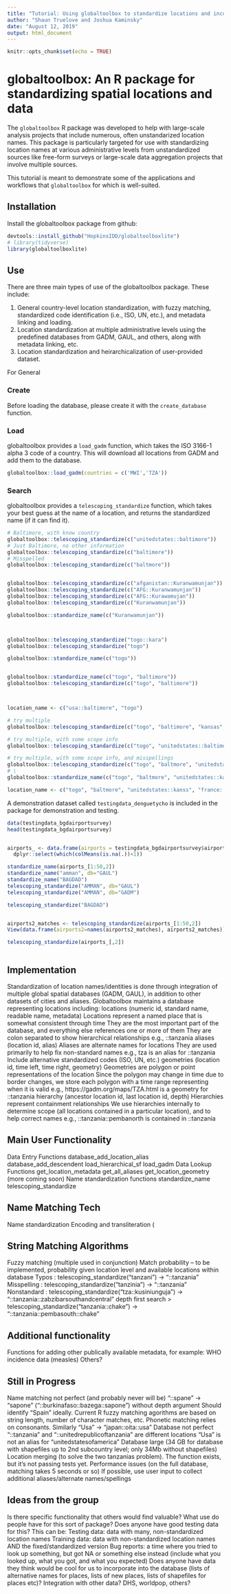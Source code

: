 ```yaml
---
title: "Tutorial: Using globaltoolbox to standardize locations and incorportate global data"
author: "Shaun Truelove and Joshua Kaminsky"
date: "August 12, 2019"
output: html_document
---
```


```r
knitr::opts_chunk$set(echo = TRUE)
```

# globaltoolbox: An R package for standardizing spatial locations and data
    
The `globaltoolbox` R package was developed to help with large-scale analysis projects that include numerous, often unstandarized location names. This package is particularly targeted for use with standardizing location names at various administrative levels from unstandardized sources like free-form surveys or large-scale data aggregation projects that involve multiple sources.

This tutorial is meant to demonstrate some of the applications and workflows that `globaltoolbox` for which is well-suited.

## Installation

Install the globaltoolbox package from github:

```r
devtools::install_github("HopkinsIDD/globaltoolboxlite")
# library(tidyverse)
library(globaltoolboxlite)
```

## Use

There are three main types of use of the globaltoolbox package. These include:

1. General country-level location standardization, with fuzzy matching, standardized code identification (i.e., ISO, UN, etc.), and metadata linking and loading.
1. Location standardization at multiple administrative levels using the predefined databases from GADM, GAUL, and others, along with metadata linking, etc.
1. Location standardization and heirarchicalization of user-provided dataset.


For General 

### Create

Before loading the database, please create it with the `create_database` function.

### Load

globaltoolbox provides a `load_gadm` function, which takes the ISO 3166-1 alpha 3 code of a country.  This will download all locations from GADM and add them to the database.

```r
globaltoolbox::load_gadm(countries = c('MWI','TZA'))
```



### Search

globaltoolbox provides a `telescoping_standardize` function, which takes your best guess at the name of a location, and returns the standardized name (if it can find it). 

```r
# Baltimore, with know country
globaltoolbox::telescoping_standardize(c("unitedstates::baltimore"))
# Just Baltimore, no other information
globaltoolbox::telescoping_standardize(c("baltimore"))
# Misspelled
globaltoolbox::telescoping_standardize(c("baltmore"))


globaltoolbox::telescoping_standardize(c("afganistan::Kuranwamunjan"))
globaltoolbox::telescoping_standardize(c("AFG::Kuranwamunjan"))
globaltoolbox::telescoping_standardize(c("AFG::Kurawamujan"))
globaltoolbox::telescoping_standardize(c("Kuranwamunjan"))

globaltoolbox::standardize_name(c("Kuranwamunjan"))



globaltoolbox::telescoping_standardize("togo::kara")
globaltoolbox::telescoping_standardize("togo")

globaltoolbox::standardize_name(c("togo"))


globaltoolbox::standardize_name(c("togo", "baltimore"))
globaltoolbox::telescoping_standardize(c("togo", "baltimore"))



location_name <- c("usa::baltimore", "togo")

# try multiple
globaltoolbox::telescoping_standardize(c("togo", "baltimore", "kansas", "paris", "Cairo"))

# try multiple, with some scope info
globaltoolbox::telescoping_standardize(c("togo", "unitedstates::baltimore", "unitedstates::kansas", "france::paris", "Cairo"))

# try multiple, with some scope info, and misspellings
globaltoolbox::telescoping_standardize(c("togo", "baltmore", "unitedstates::kanss", "france::paris", "egytp::Kairo"))
# \
globaltoolbox::standardize_name(c("togo", "baltmore", "unitedstates::kanss", "france::paris", "egytp::Kairo"))

location_name <- c("togo", "baltmore", "unitedstates::kanss", "france::paris", "egytp::Kairo")


```



A demonstration dataset called `testingdata_denguetycho` is included in the package for demonstration and testing.

```r
data(testingdata_bgdairportsurvey)
head(testingdata_bgdairportsurvey)


airports_ <- data.frame(airports = testingdata_bgdairportsurvey$airports) %>% tidyr::separate(airports, into=paste0("airport_", 1:10), fill="right", sep=",") %>%
  dplyr::select(which(colMeans(is.na(.))<1))

standardize_name(airports_[1:50,2])
standardize_name("amman", db="GAUL")
standardize_name("BAGDAD")
telescoping_standardize("AMMAN", db="GAUL")
telescoping_standardize("AMMAN", db="GADM")

telescoping_standardize("BAGDAD")


airports2_matches <- telescoping_standardize(airports_[1:50,2])
View(data.frame(airports2=names(airports2_matches), airports2_matches))

telescoping_standardize(airports_[,2])



```



## Implementation

Standardization of location names/identities is done through integration of multiple global spatial databases (GADM, GAUL), in addition to other datasets of cities and aliases. 
Globaltoolbox maintains a database representing locations including:
locations (numeric id, standard name, readable name, metadata)
Locations represent a named place that is somewhat consistent through time
They are the most important part of the database, and everything else references one or more of them
They are colon separated to show hierarchical relationships
e.g., ::tanzania
aliases (location id, alias)
Aliases are alternate names for locations
They are used primarily to help fix non-standard names
e.g., tza is an alias for ::tanzania
Include alternative standardized codes (ISO, UN, etc.)
geometries (location id, time left, time right, geometry)
Geometries are polygon or point representations of the location
Since the polygon may change in time due to border changes, we store each polygon with a time range representing when it is valid
e.g., https://gadm.org/maps/TZA.html is a geometry for ::tanzania
hierarchy (ancestor location id, last location id, depth)
Hierarchies represent containment relationships
We use hierarchies internally to determine scope (all locations contained in a particular location), and to help correct names
e.g., ::tanzania::pembanorth is contained in ::tanzania

## Main User Functionality

Data Entry Functions
database_add_location_alias
database_add_descendent
load_hierarchical_sf
load_gadm
Data Lookup Functions
get_location_metadata
get_all_aliases
get_location_geometry
(more coming soon)
Name standardization functions
standardize_name
telescoping_standardize

## Name Matching Tech
Name standardization
Encoding and transliteration (


## String Matching Algorithms
Fuzzy matching (multiple used in conjunction)
Match probability -- to be implemented, probability given location level and available locations within database
Typos : telescoping_standardize("tanzani") -> “::tanzania”
Misspelling : telescoping_standardize("tanzinia") -> “::tanzania”
Nonstandard : telescoping_standardize("tza::kusiniunguja") -> "::tanzania::zabzibarsouthandcentral" 
depth first search
> telescoping_standardize("tanzania::chake") -> “::tanzania::pembasouth::chake"

## Additional functionality
Functions for adding other publically available metadata, for example:
WHO incidence data (measles)
Others?

## Still in Progress
Name matching not perfect (and probably never will be)
“::spane” -> “sapone” (“::burkinafaso::bazega::sapone”) without depth argument
Should identify “Spain” ideally. Current R fuzzy matching agorithms are based on string length, number of character matches, etc. Phonetic matching relies on consonants. 
Similarly “Usa” -> “japan::oita::usa”
Database not perfect
“::tanzania” and “::unitedrepublicoftanzania” are different locations
“Usa” is not an alias for “unitedstatesofamerica”
Database large (34 GB for database with shapefiles up to 2nd subcountry level; only 34Mb without shapefiles)
Location merging (to solve the two tanzanias problem). The function exists, but it’s not passing tests yet.
Performance issues (on the full database, matching takes 5 seconds or so)
If possible, use user input to collect additional aliases/alternate names/spellings


## Ideas from the group

Is there specific functionality that others would find valuable?
What use do people have for this sort of package?
Does anyone have good testing data for this? This can be:
Testing data: data with many, non-standardized location names
Training data: data with non-standardized location names AND the fixed/standardized version
Bug reports: a time where you tried to look up something, but got NA or something else instead (include what you looked up, what you got, and what you expected)
Does anyone have data they think would be cool for us to incorporate into the database (lists of alternative names for places, lists of new places, lists of shapefiles for places etc)?
 Integration with other data?
DHS, worldpop, others?






